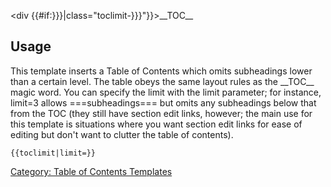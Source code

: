 <div {{#if:{{{1|{{{limit|}}}}}}|class="toclimit-{{{1|{{{limit|}}}}}}"}}>__TOC__</div><noinclude>
==Usage==
This template inserts a Table of Contents which omits subheadings lower than a certain level. The table obeys the same layout rules as the <nowiki>__TOC__</nowiki> magic word. You can specify the limit with the limit parameter; for instance, limit=3 allows ===subheadings=== but omits any subheadings below that from the TOC (they still have section edit links, however; the main use for this template is situations where you want section edit links for ease of editing but don't want to clutter the table of contents).

<pre>{{toclimit|limit=}}</pre>

[[Category: Table of Contents Templates]]
</noinclude>